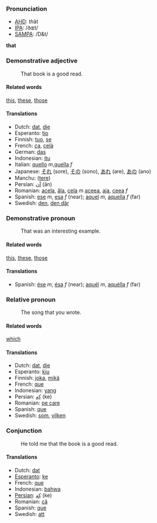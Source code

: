 ===Pronunciation===
*[[w:AHD|AHD]]: <i>th</i>ăt
*[[w:IPA|IPA]]: /ðɶt/
*[[w:SAMPA|SAMPA]]: /D&t/

'''that'''

===Demonstrative adjective===

:That book is a good read.

====Related words====
[[this]], [[these]], [[those]]

====Translations====

*Dutch: [[dat]], [[die]]
*Esperanto: [[tio]]
*Finnish: [[tuo]], [[se]]
*French: [[ça]], [[celà]]
*German: [[das]]
*Indonesian: [[itu]]
*Italian: [[quello]] ''m'',[[quella]] ''f''
*Japanese: [[それ]] (sore), [[その]] (sono), [[あれ]] (are), [[あの]] (ano)
*Manchu: ([[tere]])
*Persian: [[آن]] (ān)
*Romanian: [[acela]], [[ăla]], [[cela]] ''m'' [[aceea]], [[aia]], [[ceea]] ''f''
*Spanish: [[ese]] ''m'', [[esa]] ''f'' (near); [[aquel]] ''m'', [[aquella]] ''f'' (far)
*Swedish: [[den]], [[den där]]

===Demonstrative pronoun===

:That was an interesting example.

====Related words====
[[this]], [[these]], [[those]]

====Translations====

*Spanish: [[ése]] ''m'', [[ésa]] ''f'' (near); [[aquél]] ''m'',  [[aquélla]] ''f'' (far)

===Relative pronoun===

:The song that you wrote.

====Related words====
[[which]]

====Translations====

*Dutch: [[dat]], [[die]]
*Esperanto: [[kiu]]
*Finnish: [[joka]], [[mikä]]
*French: [[que]]
*Indonesian: [[yang]]
*Persian: [[كِه]] (ke)
*Romanian: [[pe care]]
*Spanish: [[que]]
*Swedish: [[som]], [[vilken]]

===Conjunction===

:He told me that the book is a good read.

====Translations====

*Dutch: [[dat]]
*[[Esperanto]]: [[ke]]
*French: [[que]]
*Indonesian: [[bahwa]]
*[[Persian]]: [[كِه]] (ke)
*Romanian: [[că]]
*Spanish: [[que]]
*Swedish: [[att]]